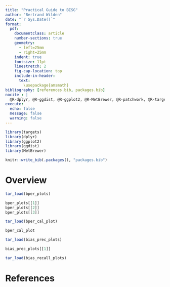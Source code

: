 ```yaml
---
title: "Practical Guide to BISG"
author: "Bertrand Wilden"
date: "`r Sys.Date()`"
format:
  pdf:
    documentclass: article
    number-sections: true
    geometry: 
      - left=25mm
      - right=25mm
    indent: true
    fontsize: 11pt
    linestretch: 2
    fig-cap-location: top
    include-in-header:
      text:
        \usepackage{amsmath}
bibliography: [references.bib, packages.bib]
nocite : |
  @R-dplyr, @R-ggdist, @R-ggplot2, @R-MetBrewer, @R-patchwork, @R-targets,  @R-here, @R-purrr, @R-readr
execute: 
  echo: false
  message: false
  warning: false
---
```


```r
library(targets)
library(dplyr)
library(ggplot2)
library(ggdist)
library(MetBrewer)

knitr::write_bib(.packages(), "packages.bib")
```

# Overview

```r
tar_load(bper_plots)

bper_plots[[1]]
bper_plots[[2]]
bper_plots[[3]]
```


```r
tar_load(bper_cal_plot)

bper_cal_plot
```

```r
tar_load(bias_prec_plots)

bias_prec_plots[[1]]
```

```r
tar_load(bias_recall_plots)

```



# References

